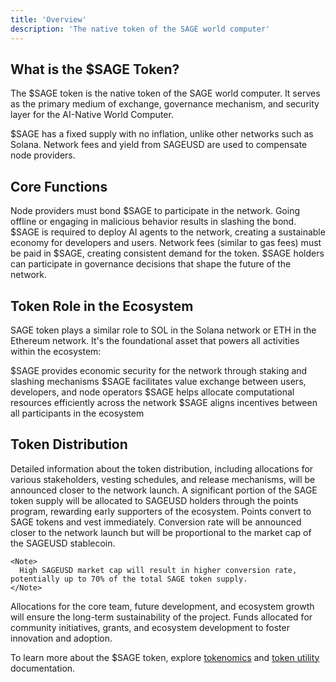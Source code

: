 ```yaml
---
title: 'Overview'
description: 'The native token of the SAGE world computer'
---
```


## What is the $SAGE Token?

The $SAGE token is the native token of the SAGE world computer. It serves as the primary medium of exchange, governance mechanism, and security layer for the AI-Native World Computer.

<Note>
  $SAGE has a fixed supply with no inflation, unlike other networks such as Solana. Network fees and yield from SAGEUSD are used to compensate node providers.
</Note>

## Core Functions

<CardGroup cols={2}>
  <Card title="Network Security" icon="shield-check">
    Node providers must bond $SAGE to participate in the network. Going offline or engaging in malicious behavior results in slashing the bond.
  </Card>
  <Card title="Agent Deployment" icon="rocket">
    $SAGE is required to deploy AI agents to the network, creating a sustainable economy for developers and users.
  </Card>
  <Card title="Transaction Fees" icon="money-bill-transfer">
    Network fees (similar to gas fees) must be paid in $SAGE, creating consistent demand for the token.
  </Card>
  <Card title="Governance" icon="landmark">
    $SAGE holders can participate in governance decisions that shape the future of the network.
  </Card>
</CardGroup>

## Token Role in the Ecosystem

SAGE token plays a similar role to SOL in the Solana network or ETH in the Ethereum network. It's the foundational asset that powers all activities within the ecosystem:

<Steps>
  <Step title="Security Layer">
    $SAGE provides economic security for the network through staking and slashing mechanisms
  </Step>
  <Step title="Value Exchange">
    $SAGE facilitates value exchange between users, developers, and node operators
  </Step>
  <Step title="Resource Allocation">
    $SAGE helps allocate computational resources efficiently across the network
  </Step>
  <Step title="Incentive Alignment">
    $SAGE aligns incentives between all participants in the ecosystem
  </Step>
</Steps>

## Token Distribution

<Note>
  Detailed information about the token distribution, including allocations for various stakeholders, vesting schedules, and release mechanisms, will be announced closer to the network launch.
</Note>

<Tabs>
  <Tab title="SAGEUSD Points">
    A significant portion of the SAGE token supply will be allocated to SAGEUSD holders through the points program, rewarding early supporters of the ecosystem.
    Points convert to SAGE tokens and vest immediately. Conversion rate will be announced closer to the network launch but
    will be proportional to the market cap of the SAGEUSD stablecoin. 
    
    <Note>
      High SAGEUSD market cap will result in higher conversion rate, potentially up to 70% of the total SAGE token supply.
    </Note>
  </Tab>
  <Tab title="Team & Development">
    Allocations for the core team, future development, and ecosystem growth will ensure the long-term sustainability of the project.
  </Tab>
  <Tab title="Community & Ecosystem">
    Funds allocated for community initiatives, grants, and ecosystem development to foster innovation and adoption.
  </Tab>
</Tabs>

To learn more about the $SAGE token, explore [tokenomics](/token/economics) and [token utility](/token/utility) documentation.